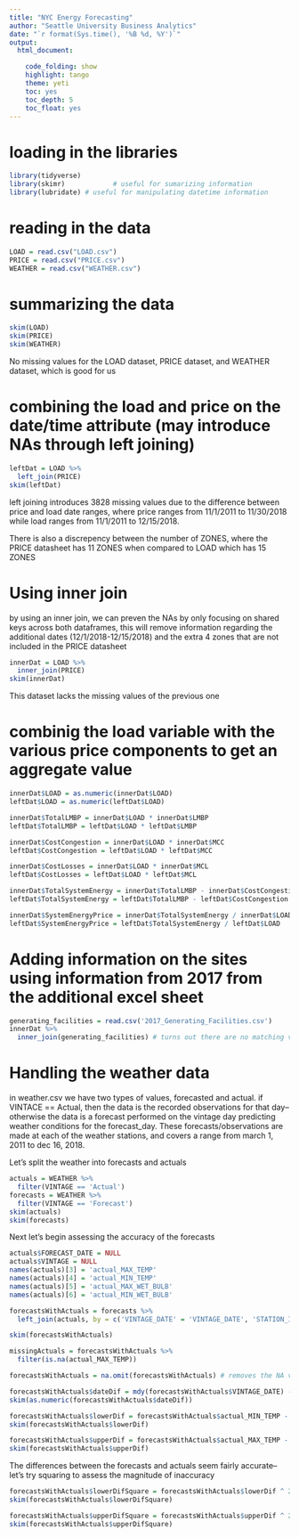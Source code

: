 ```yaml
---
title: "NYC Energy Forecasting"
author: "Seattle University Business Analytics"
date: "`r format(Sys.time(), '%B %d, %Y')`"
output: 
  html_document:

    code_folding: show
    highlight: tango
    theme: yeti
    toc: yes
    toc_depth: 5
    toc_float: yes
---
```

 
# loading in the libraries
```r
library(tidyverse)
library(skimr)            # useful for sumarizing information
library(lubridate) # useful for manipulating datetime information
```

# reading in the data

```r
LOAD = read.csv("LOAD.csv")
PRICE = read.csv("PRICE.csv")
WEATHER = read.csv("WEATHER.csv")
```

# summarizing the data

```r
skim(LOAD)
skim(PRICE)
skim(WEATHER)
```

No missing values for the LOAD dataset, PRICE dataset, and WEATHER dataset, which is good for us

# combining the load and price on the date/time attribute (may introduce NAs through left joining)

```r
leftDat = LOAD %>% 
  left_join(PRICE)
skim(leftDat)
```

left joining introduces 3828 missing values due to the difference between price and load date ranges, where price ranges from 11/1/2011 to 11/30/2018 while load ranges from 11/1/2011 to 12/15/2018. 

There is also a discrepency between the number of ZONES, where the PRICE datasheet has 11 ZONES when compared to LOAD which has 15 ZONES

# Using inner join

by using an inner join, we can preven the NAs by only focusing on shared keys across both dataframes, this will remove information regarding the additional dates (12/1/2018-12/15/2018) and the extra 4 zones that are not included in the PRICE datasheet

```r
innerDat = LOAD %>% 
  inner_join(PRICE)
skim(innerDat)
```

This dataset lacks the missing values of the previous one

# combinig the load variable with the various price components to get an aggregate value

```r
innerDat$LOAD = as.numeric(innerDat$LOAD)
leftDat$LOAD = as.numeric(leftDat$LOAD)

innerDat$TotalLMBP = innerDat$LOAD * innerDat$LMBP
leftDat$TotalLMBP = leftDat$LOAD * leftDat$LMBP

innerDat$CostCongestion = innerDat$LOAD * innerDat$MCC
leftDat$CostCongestion = leftDat$LOAD * leftDat$MCC

innerDat$CostLosses = innerDat$LOAD * innerDat$MCL
leftDat$CostLosses = leftDat$LOAD * leftDat$MCL

innerDat$TotalSystemEnergy = innerDat$TotalLMBP - innerDat$CostCongestion - innerDat$CostLosses
leftDat$TotalSystemEnergy = leftDat$TotalLMBP - leftDat$CostCongestion - leftDat$CostLosses

innerDat$SystemEnergyPrice = innerDat$TotalSystemEnergy / innerDat$LOAD
leftDat$SystemEnergyPrice = leftDat$TotalSystemEnergy / leftDat$LOAD
```


# Adding information on the sites using information from 2017 from the additional excel sheet

```r
generating_facilities = read.csv('2017_Generating_Facilities.csv')
innerDat %>% 
  inner_join(generating_facilities) # turns out there are no matching values :,(
```

# Handling the weather data

in weather.csv we have two types of values, forecasted and actual. if VINTACE == Actual, then the data is the recorded observations for that day--otherwise the data is a forecast performed on the vintage day predicting weather conditions for the forecast_day. These forecasts/observations are made at each of the weather stations, and covers a range from march 1, 2011 to dec 16, 2018.

Let's split the weather into forecasts and actuals

```r
actuals = WEATHER %>% 
  filter(VINTAGE == 'Actual')
forecasts = WEATHER %>% 
  filter(VINTAGE == 'Forecast')
skim(actuals)
skim(forecasts)
```


Next let's begin assessing the accuracy of the forecasts

```r
actuals$FORECAST_DATE = NULL
actuals$VINTAGE = NULL
names(actuals)[3] = 'actual_MAX_TEMP'
names(actuals)[4] = 'actual_MIN_TEMP'
names(actuals)[5] = 'actual_MAX_WET_BULB'
names(actuals)[6] = 'actual_MIN_WET_BULB'

forecastsWithActuals = forecasts %>% 
  left_join(actuals, by = c('VINTAGE_DATE' = 'VINTAGE_DATE', 'STATION_ID' = 'STATION_ID'))

skim(forecastsWithActuals)

missingActuals = forecastsWithActuals %>% 
  filter(is.na(actual_MAX_TEMP))

forecastsWithActuals = na.omit(forecastsWithActuals) # removes the NA values

forecastsWithActuals$dateDif = mdy(forecastsWithActuals$VINTAGE_DATE) - mdy(forecastsWithActuals$FORECAST_DATE) # calculates days-out form forecast
skim(as.numeric(forecastsWithActuals$dateDif))

forecastsWithActuals$lowerDif = forecastsWithActuals$actual_MIN_TEMP - forecastsWithActuals$MIN_TEMP
skim(forecastsWithActuals$lowerDif)

forecastsWithActuals$upperDif = forecastsWithActuals$actual_MAX_TEMP - forecastsWithActuals$MAX_TEMP
skim(forecastsWithActuals$upperDif)
```

The differences between the forecasts and actuals seem fairly accurate--let's try squaring to assess the magnitude of inaccuracy

```r
forecastsWithActuals$lowerDifSquare = forecastsWithActuals$lowerDif ^ 2
skim(forecastsWithActuals$lowerDifSquare)

forecastsWithActuals$upperDifSquare = forecastsWithActuals$upperDif ^ 2
skim(forecastsWithActuals$upperDifSquare)

```



